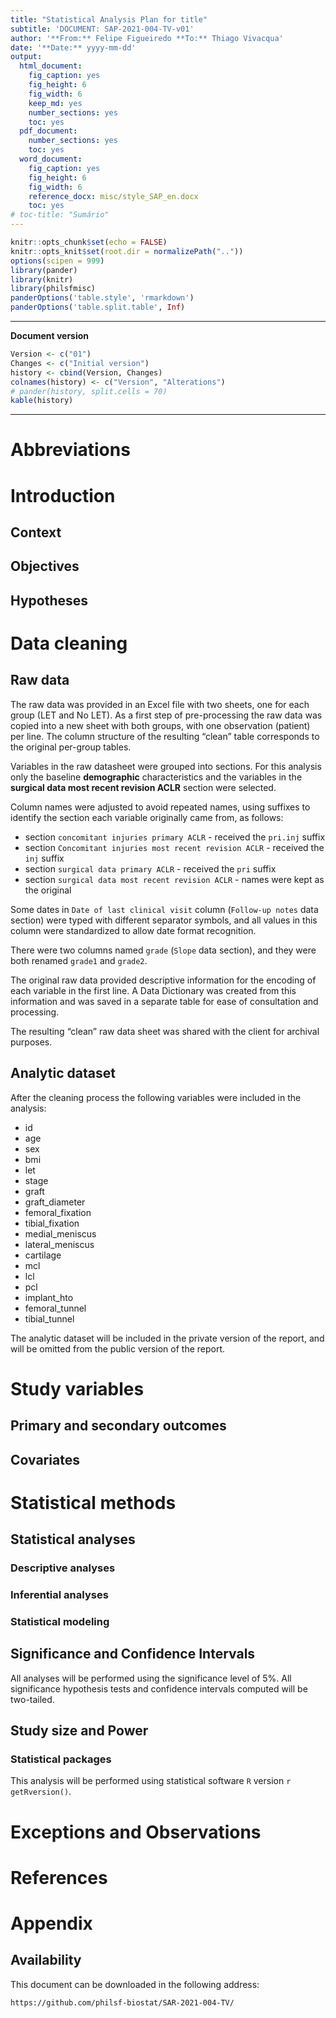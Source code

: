```yaml
---
title: "Statistical Analysis Plan for title"
subtitle: 'DOCUMENT: SAP-2021-004-TV-v01'
author: '**From:** Felipe Figueiredo **To:** Thiago Vivacqua'
date: '**Date:** yyyy-mm-dd'
output:
  html_document:
    fig_caption: yes
    fig_height: 6
    fig_width: 6
    keep_md: yes
    number_sections: yes
    toc: yes
  pdf_document:
    number_sections: yes
    toc: yes
  word_document:
    fig_caption: yes
    fig_height: 6
    fig_width: 6
    reference_docx: misc/style_SAP_en.docx
    toc: yes
# toc-title: "Sumário"
---
```


```r
knitr::opts_chunk$set(echo = FALSE)
knitr::opts_knit$set(root.dir = normalizePath(".."))
options(scipen = 999)
library(pander)
library(knitr)
library(philsfmisc)
panderOptions('table.style', 'rmarkdown')
panderOptions('table.split.table', Inf)
```

---

**Document version**

```r
Version <- c("01")
Changes <- c("Initial version")
history <- cbind(Version, Changes)
colnames(history) <- c("Version", "Alterations")
# pander(history, split.cells = 70)
kable(history)
```

---

<!-- # Assinaturas -->

<!-- ```{r, echo=FALSE} -->
<!-- sig.field <- "__________________________" -->
<!-- date.field <- "_____________" -->
<!-- Stat <- c("Elaborador", "Nome", "Função", sig.field, date.field) -->
<!-- Reviewer <- c("Revisado por", "", "", sig.field, date.field) -->
<!-- Approver <- c("Verificado por", "", "", sig.field, date.field) -->
<!-- Final.Approver <- c("Aprovação final", "", "", sig.field, date.field) -->

<!-- sigs <- rbind( -->
<!--   Stat -->
<!--   , Reviewer -->
<!--   , Approver -->
<!--   , Final.Approver -->
<!--   ) -->
<!-- rownames(sigs) <- NULL -->
<!-- colnames(sigs) <- c("Papel", "Nome", "Função", "Assinatura", "Data") -->

<!-- # pander(sigs, split.cells = c(9, 14, 14, 16, 8), split.table = Inf) -->
<!-- kable(sigs) -->
<!-- ``` -->

# Abbreviations

# Introduction

## Context

## Objectives

## Hypotheses

# Data cleaning

## Raw data

The raw data was provided in an Excel file with two sheets, one for each group (LET and No LET).
As a first step of pre-processing the raw data was copied into a new sheet with both groups, with one observation (patient) per line.
The column structure of the resulting "clean" table corresponds to the original per-group tables.

Variables in the raw datasheet were grouped into sections.
For this analysis only the baseline **demographic** characteristics and the variables in the **surgical data most recent revision ACLR** section were selected.

Column names were adjusted to avoid repeated names, using suffixes to identify the section each variable originally came from, as follows:

- section `concomitant injuries primary ACLR` - received the `pri.inj` suffix
- section `Concomitant injuries most recent revision ACLR` - received the `inj` suffix
- section `surgical data primary ACLR` - received the `pri` suffix
- section `surgical data most recent revision ACLR` - names were kept as the original

Some dates in `Date of last clinical visit` column (`Follow-up notes` data section) were typed with different separator symbols, and all values in this column were standardized to allow date format recognition.

There were two columns named `grade` (`Slope` data section), and they were both renamed `grade1` and `grade2`.

The original raw data provided descriptive information for the encoding of each variable in the first line.
A Data Dictionary was created from this information and was saved in a separate table for ease of consultation and processing.

The resulting "clean" raw data sheet was shared with the client for archival purposes.

## Analytic dataset

After the cleaning process the following variables were included in the analysis:

- id
- age
- sex
- bmi
- let
- stage
- graft
- graft_diameter
- femoral_fixation
- tibial_fixation
- medial_meniscus
- lateral_meniscus
- cartilage
- mcl
- lcl
- pcl
- implant_hto
- femoral_tunnel
- tibial_tunnel

The analytic dataset will be included in the private version of the report, and will be omitted from the public version of the report.

# Study variables

## Primary and secondary outcomes

## Covariates

# Statistical methods

## Statistical analyses

### Descriptive analyses

### Inferential analyses

### Statistical modeling

## Significance and Confidence Intervals

All analyses will be performed using the significance level of 5%.
All significance hypothesis tests and confidence intervals computed will be two-tailed.

## Study size and Power

### Statistical packages

This analysis will be performed using statistical software `R` version `r getRversion()`.

# Exceptions and Observations

# References

# Appendix

## Availability

This document can be downloaded in the following address:

`https://github.com/philsf-biostat/SAR-2021-004-TV/`
